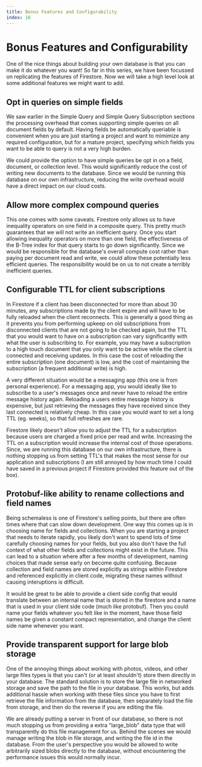 ```yaml
---
title: Bonus Features and Configurability
index: 16
---
```

# Bonus Features and Configurability

One of the nice things about building your own database is that you can make it
do whatever you want! So far in this series, we have been focussed on
replicating the features of Firestore. Now we will take a high level look at
some additional features we might want to add.

## Opt in queries on simple fields

We saw earlier in the Simple Query and Simple Query Subscription sections the
processing overhead that comes supporting simple queries on all document fields
by default. Having fields be automatically queriable is convenient when you are just
starting a project and want to mimimize any required configuration,
but for a mature project, specifying which fields you want to be able to query
is not a very high burden. 

We could provide the option to have simple queries be
opt in on a field, document, or collection level. This would significantly
reduce the cost of writing new documents to the database. Since we would be
running this database on our own infrastructure, reducing the write overhead
would have a direct impact on our cloud costs.

## Allow more complex compound queries

This one comes with some caveats. Firestore only allows us to have inequality
operators on one field in a composite query. This pretty much guarantees that we
will not write an inefficient query. Once you start allowing inequality
operators on more than one field, the effectiveness of the B-Tree index for that
query starts to go down significantly. Since we would be responsible for the database's overall compute cost 
rather than paying per document read and write, we could allow these potentially less efficient queries.
The responsibility would be on us to not create a terribly inefficient queries. 

## Configurable TTL for client subscriptions

In Firestore if a client has been disconnected for more than about 30 minutes,
any subscriptions made by the client expire and will have to be fully reloaded
when the client reconnects. This is generally a good thing as it prevents you
from performing upkeep on old subscriptions from disconnected clients that are 
not going to be checked again, but the TTL that you would want to have on a subscription can vary
significantly with what the user is subscribing to. For example, you may have a
subscription to a high touch document that you only want to be active while the
client is connected and receiving updates. In this case the cost of
reloading the entire subscription (one document) is low, and the cost of
maintaining the subscription (a frequent additional write) is high.

A very different situation would be a messaging app (this one is from personal
experience). For a messaging app, you would ideally like to subscribe to a user's 
messages once and never have to reload the entire message history again. 
Reloading a users entire message history is expensive, but just
retrieving the messages they have received since they last connected is
relatively cheap. In this case you would want to set a long TTL (eg. weeks), so
that full refreshes are rare.

Firestore likely doesn't allow you to adjust the TTL for a subscription because
users are charged a fixed price per read and write. Increasing the TTL on a
subscription would increase the internal cost of those operations. Since,
we are running this database on our own infrastructure, there is nothing
stopping us from setting TTL's that makes the most sense for our application and
subscriptions (I am still annoyed by how much time I could have saved in a
previous project if Firestore provided this feature out of the box).

## Protobuf-like ability to rename collections and field names

Being schemaless is one of Firestore's selling points, but there are often times
where that can slow down development. One way this comes up is in choosing name
for fields and collections. When you are starting a project that needs to
iterate rapidly, you likely don't want to spend lots of time carefully choosing
names for your fields, but you also don't have the full context of what other
fields and collections might exist in the future. This can lead to a situation
where after a few months of development, naming choices that made sense early on
become quite confusing. Because collection and field names are stored explicitly as strings within
Firestore and referenced explicitly in client code, migrating these names
without causing interuptions is difficult.

It would be great to be able to provide a client side config that would
translate between an internal name that is stored in the firestore and a name
that is used in your client side code (much like protobuf). Then you could name
your fields whatever you felt like in the moment, have those field names be
given a constant compact representation, and change the client side name
whenever you want.

## Provide transparent support for large blob storage

One of the annoying things about working with photos, videos, and other large
files types is that you can't (or at least shouldn't) store them directly in
your database. The standard solution is to store the large file in networked
storage and save the path to the file in your database. This works, but adds
additional hassle when working with these files since you have to first retrieve
the file information from the database, then separately load the file from
storage, and then do the reverse if you are editing the file.

We are already putting a server in front of our database, so there is not much
stopping us from providing a extra "large_blob" data type that will
transparently do this file management for us. Behind the scenes we would manage
writing the blob in file storage, and writing the file id in the database. From
the user's perspective you would be allowed to write arbitrarily sized blobs
directly to the database, without encountering the performance issues this would
normally incur.
